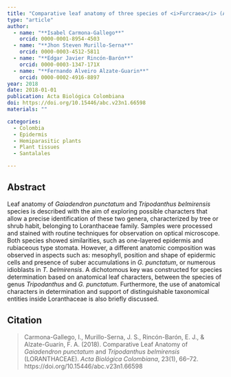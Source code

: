 ```yaml
---
title: "Comparative leaf anatomy of three species of <i>Furcraea</i> (Asparagaceae: Agavoideae)"
type: "article"
author:
  - name: "**Isabel Carmona-Gallego**"
    orcid: 0000-0001-8954-4503
  - name: "**Jhon Steven Murillo-Serna**"
    orcid: 0000-0003-4512-5811
  - name: "**Edgar Javier Rincón-Barón**"
    orcid: 0000-0003-1347-171X
  - name: "**Fernando Alveiro Alzate-Guarin**"
    orcid: 0000-0002-4916-8897
year: 2018
date: 2018-01-01
publication: Acta Biológica Colombiana
doi: https://doi.org/10.15446/abc.v23n1.66598
materials: ""

categories:
  - Colombia
  - Epidermis
  - Hemiparasitic plants
  - Plant tissues
  - Santalales

---
```


## Abstract

Leaf anatomy of *Gaiadendron punctatum* and *Tripodanthus belmirensis* species is described with the aim of exploring possible characters that allow a precise identification of these two genera, characterized by tree or shrub habit, belonging to Loranthaceae family. Samples were processed and stained with routine techniques for observation on optical microscope. Both species showed similarities, such as one-layered epidermis and rubiaceous type stomata. However, a different anatomic composition was observed in aspects such as: mesophyll, position and shape of epidermic cells and presence of suber accumulations in *G. punctatum*, or numerous idioblasts in *T. belmirensis*. A dichotomous key was constructed for species determination based on anatomical leaf characters, between the species of genus *Tripodanthus* and *G. punctatum*. Furthermore, the use of anatomical characters in determination and support of distinguishable taxonomical entities inside Loranthaceae is also briefly discussed.

## Citation

> Carmona-Gallego, I., Murillo-Serna, J. S., Rincón-Barón, E. J., & Alzate-Guarín, F. A. (2018). Comparative Leaf Anatomy of *Gaiadendron punctatum* and *Tripodanthus belmirensis* (LORANTHACEAE). *Acta Biológica Colombiana*, 23(1), 66–72. https://doi.org/10.15446/abc.v23n1.66598
